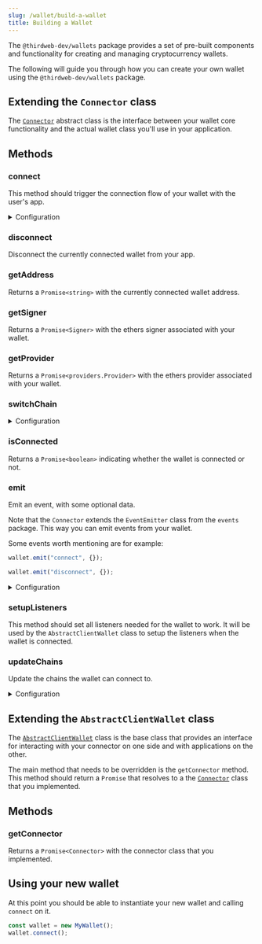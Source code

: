 ```yaml
---
slug: /wallet/build-a-wallet
title: Building a Wallet
---
```



The `@thirdweb-dev/wallets` package provides a set of pre-built components and functionality for creating and managing cryptocurrency wallets.

The following will guide you through how you can create your own wallet using the `@thirdweb-dev/wallets` package.

## Extending the `Connector` class

The [`Connector`](https://github.com/thirdweb-dev/js/blob/main/packages/wallets/src/evm/interfaces/connector.ts) abstract class is the
interface between your wallet core functionality and the actual wallet class you'll use in your application.

## Methods

### connect

This method should trigger the connection flow of your wallet with the user's app.

<details>
  <summary>Configuration</summary>
  <div>

#### args

The arguments needed to connect your wallet. This is specific to your wallet implementation which is why we leave it open for you to
add custom arguments here.

Returns a `string` containing the wallet address, or `undefined` if the connection failed.

```typescript
abstract connect(args?: ConnectParams<TConnectParams>): Promise<string>;

ConnectParams<TOpts extends Record<string, any> = {}> = {
  chainId?: number;
} & TOpts;
```

</div>
</details>

### disconnect

Disconnect the currently connected wallet from your app.

### getAddress

Returns a `Promise<string>` with the currently connected wallet address.

### getSigner

Returns a `Promise<Signer>` with the ethers signer associated with your wallet.

### getProvider

Returns a `Promise<providers.Provider>` with the ethers provider associated with your wallet.

### switchChain

<details>
  <summary>Configuration</summary>
  <div>

#### chainId

The chain ID to switch to.

Must be a `number`.

</div>
</details>

### isConnected

Returns a `Promise<boolean>` indicating whether the wallet is connected or not.

### emit

Emit an event, with some optional data.

Note that the `Connector` extends the `EventEmitter` class from the `events` package. This way you can emit events from your wallet.

Some events worth mentioning are for example:

```javascript
wallet.emit("connect", {});
```

```javascript
wallet.emit("disconnect", {});
```

<details>
  <summary>Configuration</summary>
  <div>

#### eventName

The name of the event to emit.

Must be one of: `change`, `connect`, `disconnect`, `error`, `message`, `open_wallet`, `request`.

#### data

Optional data to send with the event. Must be an object with information relevant to the event.

See [addListener](#addlistener) configuration for more information on the different events.

</div>
</details>

### setupListeners

This method should set all listeners needed for the wallet to work. It will be used by the `AbstractClientWallet` class to setup the listeners
when the wallet is connected.

### updateChains

Update the chains the wallet can connect to.

<details>
  <summary>Configuration</summary>
  <div>

#### chains

The chains that are supported by the wallet. Defaults to our default chains.

Must be an array of `Chain` objects.

```typescript
type Chain = {
  chainId: number;
  chainName: string;
  nativeCurrency: {
    name: string;
    symbol: string;
    decimals: number;
  };
  rpcUrls: string[];
  blockExplorerUrls: string[];
};
```

</div>
</details>

## Extending the `AbstractClientWallet` class

The [`AbstractClientWallet`](https://github.com/thirdweb-dev/js/blob/main/packages/wallets/src/evm/wallets/base.ts#L26) class is the base
class that provides an interface for interacting with your connector on one side and with applications on the other.

The main method that needs to be overridden is the `getConnector` method. This method should return a `Promise`
that resolves to a the [`Connector`](https://github.com/thirdweb-dev/js/blob/main/packages/wallets/src/evm/interfaces/connector.ts#L6) class that you implemented.

## Methods

### getConnector

Returns a `Promise<Connector>` with the connector class that you implemented.

## Using your new wallet

At this point you should be able to instantiate your new wallet and calling `connect` on it.

```ts
const wallet = new MyWallet();
wallet.connect();
```
